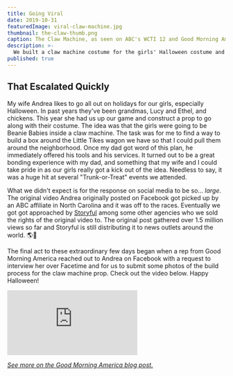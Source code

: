 ```yaml
---
title: Going Viral
date: 2019-10-31
featuredImage: viral-claw-machine.jpg
thumbnail: the-claw-thumb.png
caption: The Claw Machine, as seen on ABC's WCTI 12 and Good Morning America, etc.
description: >-
  We built a claw machine costume for the girls' Halloween costume and millions of people got to see it on social media.
published: true
---
```


## That Escalated Quickly

My wife Andrea likes to go all out on holidays for our girls, especially Halloween. In past years they've been grandmas, Lucy and Ethel, and chickens. This year she had us up our game and construct a prop to go along with their costume. The idea was that the girls were going to be Beanie Babies inside a claw machine. The task was for me to find a way to build a box around the Little Tikes wagon we have so that I could pull them around the neighborhood. Once my dad got word of this plan, he immediately offered his tools and his services. It turned out to be a great bonding experience with my dad, and something that my wife and I could take pride in as our girls really got a kick out of the idea. Needless to say, it was a huge hit at several "Trunk-or-Treat" events we attended.

What we didn't expect is for the response on social media to be so... *large*. The original video Andrea originally posted on Facebook got picked up by an ABC affiliate in North Carolina and it was off to the races. Eventually we got got approached by [Storyful](https://video.storyful.com/record/634) among some other agencies who we sold the rights of the original video to. The original post gathered over 1.5 million views so far and Storyful is still distributing it to news outlets around the world. 🌎👀

The final act to these extraordinary few days began when a rep from Good Morning America reached out to Andrea on Facebook with a request to interview her over Facetime and for us to submit some photos of the build process for the claw machine prop. Check out the video below. Happy Halloween!

<div className="mb-4 youtube">
    <iframe 
        src="https://www.youtube.com/embed/bJS8J2-d3Tg" 
        frameborder="0" 
        allow="accelerometer; autoplay; encrypted-media; gyroscope; picture-in-picture" allowfullscreen
    ></iframe>
</div>

_[See more on the Good Morning America blog post.](https://www.goodmorningamerica.com/family/story/claw-machine-halloween-costume-diy-goals-66645823)_